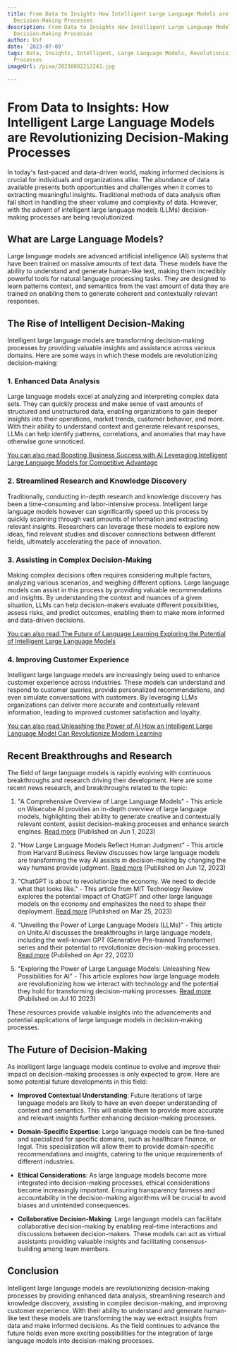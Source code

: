 ```yaml
---
title: From Data to Insights How Intelligent Large Language Models are Revolutionizing
  Decision-Making Processes
description: From Data to Insights How Intelligent Large Language Models are Revolutionizing
  Decision-Making Processes
author: Usf
date: '2023-07-09'
tags: Data, Insights, Intelligent, Large Language Models, Revolutionizing, Decision-Making
  Processes
imageUrl: /pixa/20230802212243.jpg

---
```

# From Data to Insights: How Intelligent Large Language Models are Revolutionizing Decision-Making Processes

In today's fast-paced and data-driven world,  making informed decisions is crucial for individuals and organizations alike. The abundance of  data available presents both opportunities and challenges when it comes to extracting meaningful insights. Traditional methods  of  data analysis  often fall short in handling the sheer volume and complexity of data.  However, with the advent of intelligent large  language models (LLMs) decision-making processes are being revolutionized.

## What are Large Language Models?

Large language models are  advanced artificial intelligence (AI) systems  that have been trained on massive amounts  of text data.  These models  have the ability to understand and generate human-like text, making  them incredibly  powerful  tools for natural language processing tasks. They are designed to learn patterns context, and semantics from the vast amount of data they are trained  on enabling them to generate coherent and contextually relevant responses.

## The Rise of  Intelligent Decision-Making

Intelligent large language models are transforming decision-making processes by providing valuable insights and assistance across various domains. Here are some ways in  which these models are revolutionizing decision-making:

### 1. Enhanced Data Analysis

Large language models excel  at analyzing  and interpreting complex data sets. They can quickly process and make sense of vast amounts of structured and unstructured data, enabling organizations to gain deeper insights into their  operations, market trends, customer behavior, and more. With their ability to understand context and generate relevant responses, LLMs  can help identify patterns, correlations, and anomalies that may  have otherwise  gone unnoticed.

[You can also read Boosting Business Success with AI Leveraging Intelligent Large Language Models for Competitive Advantage](Boosting%20Business%20Success%20with%20AI%20Leveraging%20Intelligent%20Large%20Language%20Models%20for%20Competitive%20Advantage)


###  2. Streamlined Research and Knowledge Discovery

Traditionally, conducting in-depth research and knowledge discovery has been a time-consuming and  labor-intensive process. Intelligent large  language models  however can significantly speed up this process by quickly scanning through vast amounts of information and extracting relevant insights. Researchers can  leverage these models to explore new ideas, find relevant studies and discover connections between  different fields, ultimately accelerating the pace of  innovation.

### 3. Assisting in Complex Decision-Making

Making complex decisions often requires considering  multiple factors, analyzing various scenarios, and weighing different options. Large language models can assist in this process by providing valuable recommendations and insights. By  understanding the context and nuances of a given situation, LLMs can help decision-makers evaluate different possibilities, assess risks, and predict  outcomes, enabling  them to make more informed  and  data-driven decisions.

[You can also read The Future of  Language Learning Exploring  the Potential of Intelligent Large Language Models](The%20Future%20of%20Language%20Learning%20Exploring%20the%20Potential%20of%20Intelligent%20Large%20Language%20Models)


### 4. Improving Customer Experience

Intelligent large language models are  increasingly being used to enhance  customer  experience  across industries. These models can understand and respond to customer queries,  provide personalized recommendations, and even simulate conversations with customers. By leveraging LLMs organizations can deliver more accurate and contextually relevant information, leading to improved customer satisfaction and loyalty.

[You can  also read Unleashing the Power of AI How an Intelligent Large Language Model Can  Revolutionize Modern Learning](Unleashing%20the%20Power%20of%20AI%20How%20an%20Intelligent%20Large%20Language%20Model%20Can%20Revolutionize%20Modern%20Learning)


##  Recent Breakthroughs  and Research

The field  of large language  models is  rapidly  evolving with continuous breakthroughs and research driving their development. Here are  some recent news research,  and breakthroughs related  to the topic:

1. "A Comprehensive Overview of  Large  Language Models" - This  article on Wisecube AI provides  an  in-depth overview of large language models, highlighting their ability to generate creative and contextually relevant  content, assist decision-making processes  and enhance search engines. [Read more](https://www.wisecube.ai/blog/a-comprehensive-overview-of-large-language-models/) (Published on  Jun 1, 2023)

2. "How Large Language Models Reflect Human Judgment" - This article from Harvard Business Review discusses  how large language models are transforming the way  AI assists in decision-making by changing the way humans provide judgment. [Read more](https://hbr.org/2023/06/how-large-language-models-reflect-human-judgment) (Published on Jun 12, 2023)

3. "ChatGPT is about to revolutionize the economy. We need to decide what that  looks like." - This article from MIT Technology Review explores the potential impact of ChatGPT and other large language models on the economy  and emphasizes  the need to shape their deployment. [Read more](https://www.technologyreview.com/2023/03/25/1070275/chatgpt-revolutionize-economy-decide-what-looks-like/) (Published on Mar  25, 2023)

4. "Unveiling the Power of Large Language Models (LLMs)" - This  article  on Unite.AI discusses  the breakthroughs in  large language models, including the well-known  GPT (Generative Pre-trained Transformer) series and  their potential to revolutionize decision-making processes. [Read more](https://www.unite.ai/large-language-models/) (Published on Apr 22, 2023)

5. "Exploring the Power of Large Language Models: Unleashing New Possibilities for AI" - This article explores how large  language models are revolutionizing how we interact with technology  and the potential they hold for transforming decision-making processes. [Read more](https://www.loadsys.com/2023/07/10/exploring-the-power-of-large-language-models-unleashing-new-possibilities-for-ai/) (Published on Jul 10 2023)

These resources provide valuable insights into the advancements and potential applications of  large  language models in decision-making processes.

## The Future of Decision-Making

As  intelligent large language models continue to evolve  and improve their  impact on decision-making processes is only expected to grow. Here are  some potential future developments in this field:

- **Improved Contextual Understanding**: Future iterations of large language  models  are likely to have an even  deeper understanding of context and semantics. This will enable them to provide more  accurate and relevant insights further enhancing  decision-making processes.

- **Domain-Specific Expertise**: Large language models can be fine-tuned  and specialized for specific domains, such as  healthcare finance, or  legal. This specialization will allow them to provide domain-specific recommendations and insights, catering  to the unique requirements of different industries.

-  **Ethical Considerations**: As  large language models become more  integrated into decision-making processes, ethical considerations become increasingly important. Ensuring transparency fairness and accountability in the decision-making algorithms will be crucial to avoid biases and unintended consequences.

- **Collaborative Decision-Making**: Large language models can facilitate collaborative decision-making by enabling real-time  interactions and discussions between decision-makers. These models can act as virtual assistants providing valuable insights and facilitating consensus-building among team members.

## Conclusion

Intelligent large language models are revolutionizing decision-making processes by providing enhanced data analysis, streamlining research and knowledge discovery, assisting in complex  decision-making, and improving customer experience. With their ability to understand and generate  human-like text these models are transforming the way we extract insights from data and make informed decisions. As the field continues to advance the future holds even more exciting possibilities for the integration  of large language  models into decision-making processes.